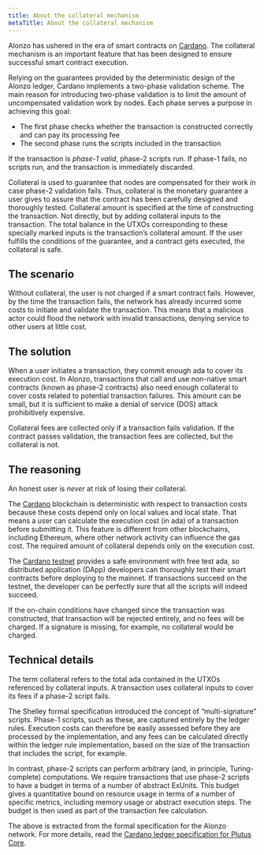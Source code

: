 ```yaml
---
title: About the collateral mechanism
metaTitle: About the collateral mechanism
---
```


Alonzo has ushered in the era of smart contracts on [Cardano](https://cardano.org/). The collateral mechanism is an important feature that has been designed to ensure successful smart contract execution. 

Relying on the guarantees provided by the deterministic design of the Alonzo ledger, Cardano implements a two-phase validation scheme. The main reason for introducing two-phase validation is to limit the amount of uncompensated validation work by nodes. Each phase serves a purpose in achieving this goal:

- The first phase checks whether the transaction is constructed correctly and can pay its processing fee
- The second phase runs the scripts included in the transaction 

If the transaction is *phase-1 valid*, phase-2 scripts run. If phase-1 fails, no scripts run, and the transaction is immediately discarded.

Collateral is used to guarantee that nodes are compensated for their work in case phase-2 validation fails. Thus, collateral is the monetary guarantee a user gives to assure that the contract has been carefully designed and thoroughly tested. Collateral amount is specified at the time of constructing the transaction. Not directly, but by adding collateral inputs to the transaction. The total balance in the UTXOs corresponding to these specially marked inputs is the transaction’s collateral amount. If the user fulfills the conditions of the guarantee, and a contract gets executed, the collateral is safe.

## The scenario
Without collateral, the user is not charged if a smart contract fails. However, by the time the transaction fails, the network has already incurred some costs to initiate and validate the transaction. This means that a malicious actor could flood the network with invalid transactions, denying service to other users at little cost.

## The solution
When a user initiates a transaction, they commit enough ada to cover its execution cost. In Alonzo, transactions that call and use non-native smart contracts (known as phase-2 contracts) also need enough collateral to cover costs related to potential transaction failures. This amount can be small, but it is sufficient to make a denial of service (DOS) attack prohibitively expensive. 

Collateral fees are collected only if a transaction fails validation. If the contract passes validation, the transaction fees are collected, but the collateral is not.

## The reasoning
An honest user is *never* at risk of losing their collateral.

The [Cardano](https://cardano.org/) blockchain is deterministic with respect to transaction costs because these costs depend only on local values and local state. That means a user can calculate the execution cost (in ada) of a transaction before submitting it. This feature is different from other blockchains, including Ethereum, where other network activity can influence the gas cost. The required amount of collateral depends only on the execution cost.

The [Cardano testnet](https://testnets.cardano.org/en/testnets/cardano/overview/) provides a safe environment with free test ada, so distributed application (DApp) developers can thoroughly test their smart contracts before deploying to the mainnet. If transactions succeed on the testnet, the developer can be perfectly sure that all the scripts will indeed succeed.

If the on-chain conditions have changed since the transaction was constructed, that transaction will be rejected entirely, and no fees will be charged. If a signature is missing, for example, no collateral would be charged.

## Technical details

The term collateral refers to the total ada contained in the UTXOs referenced by collateral inputs. A transaction uses collateral inputs to cover its fees if a phase-2 script fails. 

The Shelley formal specification introduced the concept of “multi-signature” scripts. Phase-1 scripts, such as these, are captured entirely by the ledger rules. Execution costs can therefore be easily assessed before they are processed by the implementation, and any fees can be calculated directly within the ledger rule implementation, based on the size of the transaction that includes the script, for example.

In contrast, phase-2 scripts can perform arbitrary (and, in principle, Turing-complete) computations. We require transactions that use phase-2 scripts to have a budget in terms of a number of abstract ExUnits. This budget gives a quantitative bound on resource usage in terms of a number of specific metrics, including memory usage or abstract execution steps. The budget is then used as part of the transaction fee calculation.

The above is extracted from the formal specification for the Alonzo network. For more details, read the [Cardano ledger specification for Plutus Core](https://www.google.com/url?q=https://hydra.iohk.io/build/7172824/download/1/alonzo-changes.pdf&sa=D&source=editors&ust=1631287783465000&usg=AOvVaw09WTwSfKshbLCGW7dyup62).
